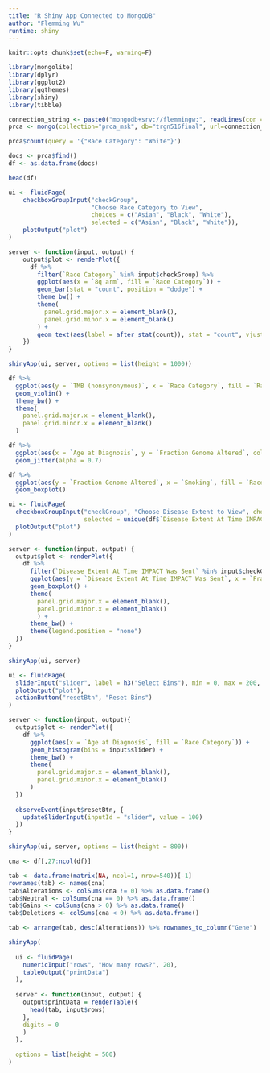 ```yaml
---
title: "R Shiny App Connected to MongoDB"
author: "Flemming Wu"
runtime: shiny
---
```


```r
knitr::opts_chunk$set(echo=F, warning=F)
```

```r
library(mongolite)
library(dplyr)
library(ggplot2)
library(ggthemes)
library(shiny)
library(tibble)
```

```r
connection_string <- paste0("mongodb+srv://flemmingw:", readLines(con = "app.config"), "@clustertrgn.hepxssr.mongodb.net/?retryWrites=true&w=majority")
prca <- mongo(collection="prca_msk", db="trgn516final", url=connection_string)
```

```r
prca$count(query = '{"Race Category": "White"}')
```

```r
docs <- prca$find()
df <- as.data.frame(docs)
```

```r
head(df)
```

```r
ui <- fluidPage(
    checkboxGroupInput("checkGroup", 
                       "Choose Race Category to View", 
                       choices = c("Asian", "Black", "White"), 
                       selected = c("Asian", "Black", "White")),
    plotOutput("plot")
)

server <- function(input, output) {
    output$plot <- renderPlot({
      df %>%
        filter(`Race Category` %in% input$checkGroup) %>%
        ggplot(aes(x = `8q arm`, fill = `Race Category`)) + 
        geom_bar(stat = "count", position = "dodge") +
        theme_bw() +
        theme(
          panel.grid.major.x = element_blank(),
          panel.grid.minor.x = element_blank()
        ) +
        geom_text(aes(label = after_stat(count)), stat = "count", vjust = -1, position = position_dodge(.9), size = 3)
    })
}

shinyApp(ui, server, options = list(height = 1000))
```

```r
df %>%
  ggplot(aes(y = `TMB (nonsynonymous)`, x = `Race Category`, fill = `Race Category`)) +
  geom_violin() +
  theme_bw() +
  theme(
    panel.grid.major.x = element_blank(),
    panel.grid.minor.x = element_blank()
  )
```

```r
df %>%
  ggplot(aes(x = `Age at Diagnosis`, y = `Fraction Genome Altered`, color = `Race Category`)) +
  geom_jitter(alpha = 0.7)
```

```r
df %>%
  ggplot(aes(y = `Fraction Genome Altered`, x = `Smoking`, fill = `Race Category`)) +
  geom_boxplot()
```

```r
ui <- fluidPage(
  checkboxGroupInput("checkGroup", "Choose Disease Extent to View", choices = unique(df$`Disease Extent At Time IMPACT Was Sent`),
                     selected = unique(df$`Disease Extent At Time IMPACT Was Sent`)),
  plotOutput("plot")
)

server <- function(input, output) {
  output$plot <- renderPlot({
    df %>%
      filter(`Disease Extent At Time IMPACT Was Sent` %in% input$checkGroup) %>%
      ggplot(aes(y = `Disease Extent At Time IMPACT Was Sent`, x = `Fraction Genome Altered`, fill = `Disease Extent At Time IMPACT Was Sent`)) +
      geom_boxplot() + 
      theme(
        panel.grid.major.x = element_blank(),
        panel.grid.minor.x = element_blank()
        ) +
      theme_bw() +
      theme(legend.position = "none")
  })
}

shinyApp(ui, server)
```


```r
ui <- fluidPage(
  sliderInput("slider", label = h3("Select Bins"), min = 0, max = 200, value = 100, step = 10),
  plotOutput("plot"),
  actionButton("resetBtn", "Reset Bins")
)

server <- function(input, output){
  output$plot <- renderPlot({
    df %>%
      ggplot(aes(x = `Age at Diagnosis`, fill = `Race Category`)) +
      geom_histogram(bins = input$slider) +
      theme_bw() +
      theme(
        panel.grid.major.x = element_blank(),
        panel.grid.minor.x = element_blank()
      )
  })
  
  observeEvent(input$resetBtn, {
    updateSliderInput(inputId = "slider", value = 100)
  })
}

shinyApp(ui, server, options = list(height = 800))
```

```r
cna <- df[,27:ncol(df)]

tab <- data.frame(matrix(NA, ncol=1, nrow=540))[-1]
rownames(tab) <- names(cna)
tab$Alterations <- colSums(cna != 0) %>% as.data.frame()
tab$Neutral <- colSums(cna == 0) %>% as.data.frame()
tab$Gains <- colSums(cna > 0) %>% as.data.frame()
tab$Deletions <- colSums(cna < 0) %>% as.data.frame()

tab <- arrange(tab, desc(Alterations)) %>% rownames_to_column("Gene")

shinyApp(
  
  ui <- fluidPage(
    numericInput("rows", "How many rows?", 20),
    tableOutput("printData")
  ),
  
  server <- function(input, output) {
    output$printData = renderTable({
      head(tab, input$rows)
    }, 
    digits = 0
    )
  },
  
  options = list(height = 500)
)
```




